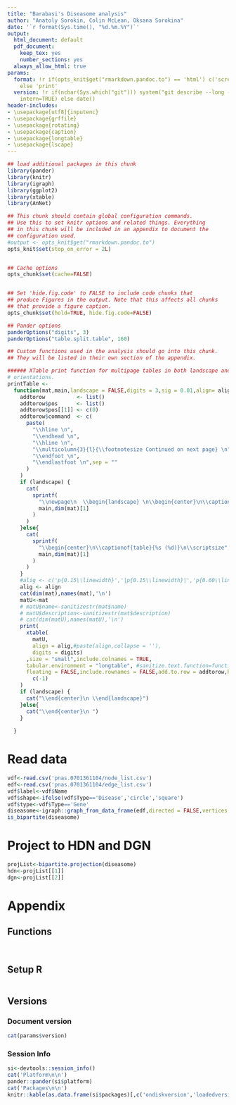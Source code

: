 ```yaml
---
title: "Barabasi's Diseasome analysis"
author: "Anatoly Sorokin, Colin McLean, Oksana Sorokina"
date: '`r format(Sys.time(), "%d.%m.%Y")`'
output:
  html_document: default
  pdf_document:
    keep_tex: yes
    number_sections: yes
  always_allow_html: true
params:
  format: !r if(opts_knit$get("rmarkdown.pandoc.to") == 'html') c('screen', 'print')
    else 'print'
  version: !r if(nchar(Sys.which("git"))) system("git describe --long --dirty --abbrev=10  --tags  --always",
    intern=TRUE) else date()
header-includes:
- \usepackage[utf8]{inputenc}
- \usepackage{grffile}
- \usepackage{rotating}
- \usepackage{caption}
- \usepackage{longtable}
- \usepackage{lscape}
---
```

```r
## load additional packages in this chunk
library(pander)
library(knitr)
library(igraph)
library(ggplot2)
library(xtable)
library(AnNet)
```

```r
## This chunk should contain global configuration commands.
## Use this to set knitr options and related things. Everything
## in this chunk will be included in an appendix to document the
## configuration used.
#output <- opts_knit$get("rmarkdown.pandoc.to")
opts_knit$set(stop_on_error = 2L)


## Cache options
opts_chunk$set(cache=FALSE)


## Set 'hide.fig.code' to FALSE to include code chunks that
## produce Figures in the output. Note that this affects all chunks
## that provide a figure caption.
opts_chunk$set(hold=TRUE, hide.fig.code=FALSE)

## Pander options
panderOptions("digits", 3)
panderOptions("table.split.table", 160)

```

```r
## Custom functions used in the analysis should go into this chunk.
## They will be listed in their own section of the appendix.

###### XTable print function for multipage tables in both landscape and portrate
# orientations.
printTable <-
  function(mat,main,landscape = FALSE,digits = 3,sig = 0.01,align= aligShapley) {
    addtorow          <- list()
    addtorow$pos      <- list()
    addtorow$pos[[1]] <- c(0)
    addtorow$command  <- c(
      paste(
        "\\hline \n",
        "\\endhead \n",
        "\\hline \n",
        "\\multicolumn{3}{l}{\\footnotesize Continued on next page} \n",
        "\\endfoot \n",
        "\\endlastfoot \n",sep = ""
      )
    )
    if (landscape) {
      cat(
        sprintf(
          "\\newpage\n  \\begin{landscape} \n\\begin{center}\n\\captionof{table}{%s (%d)}\n\\scriptsize",
          main,dim(mat)[1]
        )
      )
    }else{
      cat(
        sprintf(
          "\\begin{center}\n\\captionof{table}{%s (%d)}\n\\scriptsize",
          main,dim(mat)[1]
        )
      )
    }
    #alig <- c('p{0.15\\linewidth}','|p{0.15\\linewidth}|','p{0.60\\linewidth}|','p{0.15\\linewidth}|')
    alig <- align
    cat(dim(mat),names(mat),'\n')
    matU<-mat
    # matU$name<-sanitizestr(mat$name)
    # matU$description<-sanitizestr(mat$description)
    # cat(dim(matU),names(matU),'\n')
    print(
      xtable(
        matU,
        align = alig,#paste(align,collapse = ''),
        digits = digits)
      ,size = "small",include.colnames = TRUE,
      tabular.environment = "longtable", #sanitize.text.function=function(.x)sanitizestr(stri_escape_unicode(.x)),
      floating = FALSE,include.rownames = FALSE,add.to.row = addtorow,hline.after =
        c(-1)
    )
    if (landscape) {
      cat("\\end{center}\n \\end{landscape}")
    }else{
      cat("\\end{center}\n ")
    }
    
  }
```

# Read data
```r
vdf<-read.csv('pnas.0701361104/node_list.csv')
edf<-read.csv('pnas.0701361104/edge_list.csv')
vdf$label<-vdf$Name
vdf$shape<-ifelse(vdf$Type=='Disease','circle','square')
vdf$type<-vdf$Type=='Gene'
diseasome<-igraph::graph_from_data_frame(edf,directed = FALSE,vertices = vdf)
is_bipartite(diseasome)
```

# Project to HDN and DGN
```r
projList<-bipartite.projection(diseasome)
hdn<-projList[[1]]
dgn<-projList[[2]]

```

\pagebreak
# Appendix {.tabset}
## Functions
```r
```
```r
```

## Setup R
```r
```

## Versions
### Document version
```r
cat(params$version)
```

### Session Info
```r
si<-devtools::session_info()
cat('Platform\n\n')
pander::pander(si$platform)
cat('Packages\n\n')
knitr::kable(as.data.frame(si$packages)[,c('ondiskversion','loadedversion','date','source')],align = c('l','l'))
```
